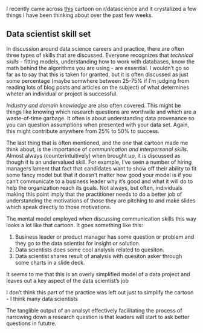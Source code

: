 I recently came across [this](https://raw.githubusercontent.com/adamrossnelson/HelloWorld/master/sparefiles/DataScienceCartoon.png) cartoon on r/datascience and it crystalized a few things I have been thinking about over the past few weeks.

## Data scientist skill set

In discussion around data science careers and practice, there are often three types of skills that are discussed. Everyone recognizes that *technical skills* - fitting models, understanding how to work with databases, know the math behind the algorithms you are using - are essential. I wouldn't go so far as to say that this is taken for granted, but it is often discussed as just some percentage (maybe somwhere between 25-75% if I'm judging from reading lots of blog posts and articles on the subject) of what determines wheter an individual or project is successful. 

*Industry and domain knowledge* are also often covered. This might be things like knowing which research questions are worthwile and which are a waste-of-time garbage. It often is about understanding data provenance so you can question assumptions when presented with your data set. Again, this might contribute anywhere from 25% to 50% to success. 

The last thing that is often mentioned, and the one that cartoon made me think about, is the importance of *communication and interpersonal skills*. Almost always (counterintuitively) when brought up, it is discussed as though it is an undervalued skill. For example, I've seen a number of hiring managers lament that fact that candidates want to show off their ability to fit some fancy model but that it doesn't matter how good your model is if you can't communicate to a business leader why it's good and what it will do to help the organization reach its goals. Not always, but often, individuals making this point imply that the practitioner needs to do a better job of understanding the motivations of those they are pitching to and make slides which speak directly to those motivations. 

The mental model employed when discussing communication skills this way looks a lot like that cartoon. It goes something like this:

1. Business leader or product manager has some question or problem and they go to the data scientist for insight or solution.
2. Data scientists does some cool analysis related to quesiton. 
3. Data scientist shares result of analysis with quesiton asker through some charts in a slide deck.

It seems to me that this is an overly simplified model of a data project and leaves out a key aspect of the data scientist's job 

I don't think this part of the practice was left out just to simplify the cartoon - I think many data scientists 

The tanglible output of an analsyt effectively facilitating the process of narrowing down a research question is that leaders will start to ask better questions in fututre. 
